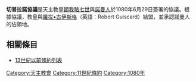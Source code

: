 {{multiple issues|
{{expand|time=2015-02-24T05:57:29+00:00}}
{{orphan|time=2015-02-24T05:57:29+00:00}}
{{unreferenced|time=2015-02-24T05:57:29+00:00}}
}}
'''切普拉諾協議'''是天主教皇[[額我略七世|額我略七世]]與[[諾曼人|諾曼人]]於1080年6月29日簽署的協議。根據協議，教皇與[[羅拔•古伊斯格|羅拔•古伊斯格]]（英語：Robert Guiscard）結盟，並承認諾曼人的佔領地。

==相關條目==
*[[13世紀以前條約列表|13世紀以前條約列表]]

[[Category:天主教會|Category:天主教會]]
[[Category:11世紀條約|Category:11世紀條約]]
[[Category:1080年|Category:1080年]]